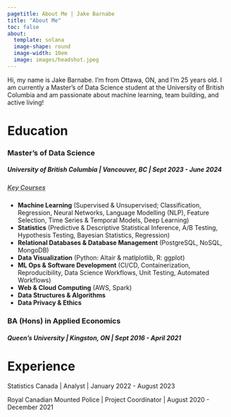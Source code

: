 ```yaml
---
pagetitle: About Me | Jake Barnabe
title: "About Me"
toc: false
about:
  template: solana
  image-shape: round
  image-width: 10em
  image: images/headshot.jpeg
---
```




:::{#hero-heading}

Hi, my name is Jake Barnabe. I'm from Ottawa, ON, and I'm 25 years old. I am currently a Master's of Data Science student at the University of British Columbia and am passionate about machine learning, team building, and active living!

# Education

### Master's of Data Science 
##### University of British Columbia | Vancouver, BC | Sept 2023 - June 2024
<h5><a href="https://ubc-mds.github.io/descriptions/" style="color:#545454;">Key Courses</a></h5>
- **Machine Learning** (Supervised & Unsupervised; Classification, Regression, Neural Networks, Language Modelling (NLP), Feature Selection, Time Series & Temporal Models, Deep Learning)
- **Statistics** (Predictive & Descriptive Statistical Inference, A/B Testing, Hypothesis Testing, Bayesian Statistics, Regression)
- **Relational Databases & Database Management** (PostgreSQL, NoSQL, MongoDB)
- **Data Visualization** (Python: Altair & matlplotlib, R: ggplot)
- **ML Ops & Software Development** (CI/CD, Containerization, Reproducibility, Data Science Workflows, Unit Testing, Automated Workflows)
- **Web & Cloud Computing** (AWS, Spark)
- **Data Structures & Algorithms**
- **Data Privacy & Ethics**



### BA (Hons) in Applied Economics  
##### Queen's University | Kingston, ON | Sept 2016 - April 2021

# Experience

Statistics Canada | Analyst | January 2022 - August 2023

Royal Canadian Mounted Police | Project Coordinator | August 2020 - December 2021

:::